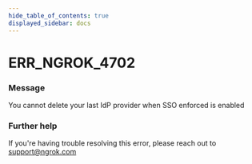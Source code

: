 ```yaml
---
hide_table_of_contents: true
displayed_sidebar: docs
---
```



# ERR_NGROK_4702

### Message

You cannot delete your last IdP provider when SSO enforced is enabled

<ErrorDetails error="err_ngrok_4702" />

### Further help

If you're having trouble resolving this error, please reach out to [support@ngrok.com](mailto:support@ngrok.com?subject=Help%20with%20ERR_NGROK_4702)
